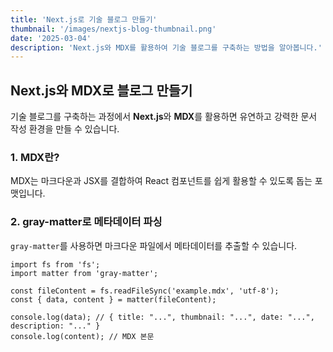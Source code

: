 ```yaml
---
title: 'Next.js로 기술 블로그 만들기'
thumbnail: '/images/nextjs-blog-thumbnail.png'
date: '2025-03-04'
description: 'Next.js와 MDX를 활용하여 기술 블로그를 구축하는 방법을 알아봅니다.'
---
```


## Next.js와 MDX로 블로그 만들기

기술 블로그를 구축하는 과정에서 **Next.js**와 **MDX**를 활용하면 유연하고 강력한 문서 작성 환경을 만들 수 있습니다.

### 1. MDX란?

MDX는 마크다운과 JSX를 결합하여 React 컴포넌트를 쉽게 활용할 수 있도록 돕는 포맷입니다.

### 2. gray-matter로 메타데이터 파싱

`gray-matter`를 사용하면 마크다운 파일에서 메타데이터를 추출할 수 있습니다.

```tsx
import fs from 'fs';
import matter from 'gray-matter';

const fileContent = fs.readFileSync('example.mdx', 'utf-8');
const { data, content } = matter(fileContent);

console.log(data); // { title: "...", thumbnail: "...", date: "...", description: "..." }
console.log(content); // MDX 본문
```
